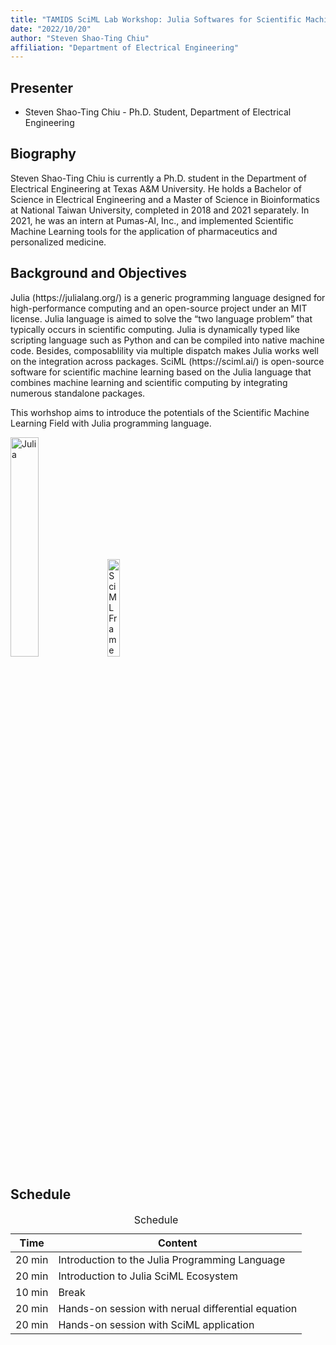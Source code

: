 ```yaml
---
title: "TAMIDS SciML Lab Workshop: Julia Softwares for Scientific Machine Learning"
date: "2022/10/20"
author: "Steven Shao-Ting Chiu"
affiliation: "Department of Electrical Engineering"
---
```


## Presenter

- Steven Shao-Ting Chiu - Ph.D. Student, Department of Electrical Engineering

## Biography

Steven Shao-Ting Chiu is currently a Ph.D. student in the Department of Electrical Engineering at Texas A&M University. He holds a Bachelor of Science in Electrical Engineering and a Master of Science in Bioinformatics at National Taiwan University, completed in 2018 and 2021 separately. In 2021, he was an intern at Pumas-AI, Inc., and implemented Scientific Machine Learning tools for the application of pharmaceutics and personalized medicine. 


## Background and Objectives

Julia (https://julialang.org/) is a generic programming language designed for high-performance computing and an open-source project under an MIT license. Julia language is aimed to solve the "two language problem" that typically occurs in scientific computing. Julia is dynamically typed like scripting language such as Python and can be compiled into native machine code. Besides, composablility via multiple dispatch makes Julia works well on the integration across packages. SciML (https://sciml.ai/) is open-source software for scientific machine learning based on the Julia language that combines machine learning and scientific computing by integrating numerous standalone packages.

This worhshop aims to introduce the potentials of the Scientific Machine Learning Field with Julia programming language. 

![Julia](julia-logo-color.png){width=30%} 
![SciML Framework](julia_sciml.png){width=20%}


## Schedule


|Time|Content|
|---|---|
|20 min|Introduction to the Julia Programming Language|
|20 min|Introduction to Julia SciML Ecosystem|
|10 min|Break|
|20 min|Hands-on session with nerual differential equation|
|20 min|Hands-on session with SciML application|
: Schedule